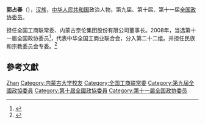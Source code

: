 '''郭占春'''（{{bd|1954年|4月|}}），[[汉族|汉族]]，[[中华人民共和国|中华人民共和国]]政治人物，第九届、第十届、第十一届[[全国政协委员|全国政协委员]]。

担任全国工商联常委、内蒙古奈伦集团股份有限公司董事长。2008年，当选第十一届全国政协委员<ref>{{cite news|title=第十一届全国政协委员名单|url=http://www.indaa.com.cn/zt/2009qglh/zxzs/200903/t20090303_127573.html|accessdate=2013-04-09|newspaper=新华社北京1月25日电 中国人民政治协商会议第十一届全国委员会委员名单(共2237人，2008年1月25日政协第十届全国委员会常务委员会第二十次会议通过)|date=2008年1月25日|deadurl=yes|archiveurl=https://web.archive.org/web/20130928014403/http://www.indaa.com.cn/zt/2009qglh/zxzs/200903/t20090303_127573.html|archivedate=2013年9月28日}}</ref>，代表中华全国工商业联合会，分入第二十二组。并担任民族和宗教委员会专委。<ref>{{cite news|title=全国政协信息-郭占春|url=http://www.cppcc.gov.cn/CMS/wylibary/showJcwyxtInfoWylibary.action?tabJcwyxt.guid=11W0007420&wytype=wjwy|accessdate=2013-04-11|newspaper=全国政协委员会|archive-date=2019-08-23|archive-url=https://web.archive.org/web/20190823200833/http://www.cppcc.gov.cn/CMS/wylibary/showJcwyxtInfoWylibary.action?tabJcwyxt.guid=11W0007420&wytype=wjwy|dead-url=no}}</ref>

== 參考文獻 ==
{{reflist}}

{{中国政治人物小作品}}
{{中华全国工商业联合会第八届执行委员会}}
{{中华全国工商业联合会第九届执行委员会}}
{{中华全国工商业联合会第十届执行委员会}}

{{Authority control}}
{{DEFAULTSORT:Guo郭}}
[[Category:郭姓|Zhan]]
[[Category:内蒙古大学校友|Category:内蒙古大学校友]]
[[Category:全国工商联常委|Category:全国工商联常委]]
[[Category:第九屆全國政協委員|Category:第九屆全國政協委員]]
[[Category:第十屆全國政協委員|Category:第十屆全國政協委員]]
[[Category:第十一届全国政协委员|Category:第十一届全国政协委员]]